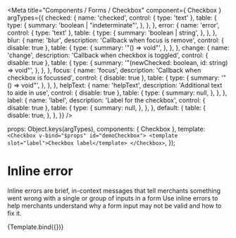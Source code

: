 

<Meta
  title="Components / Forms / Checkbox"
  component={ Checkbox }
  argTypes={{
    checked: {
      name: 'checked',
      control: { type: 'text' },
      table: {
        type: {
          summary: 'boolean | "indeterminate"',
        },
      },
    },
    error: {
      name: 'error',
      control: { type: 'text' },
      table: {
        type: {
          summary: 'boolean | string',
        },
      },
    },
    blur: {
      name: 'blur',
      description: 'Callback when focus is remove',
      control: { disable: true },
      table: {
        type: {
          summary: '"() => void"',
        },
      },
    },
    change: {
      name: 'change',
      description: 'Callback when checkbox is toggled',
      control: { disable: true },
      table: {
        type: {
          summary: '"(newChecked: boolean, id: string) => void"',
        },
      },
    },
    focus: {
      name: 'focus',
      description: 'Callback when checkbox is focussed',
      control: { disable: true },
      table: {
        type: {
          summary: '"() => void"',
        },
      },
    },
    helpText: {
      name: 'helpText',
      description: 'Additional text to aide in use',
      control: { disable: true },
      table: {
        type: {
          summary: null,
        },
      },
    },
    label: {
      name: 'label',
      description: 'Label for the checkbox',
      control: { disable: true },
      table: {
        type: {
          summary: null,
        },
      },
    },
    default: {
      table: {
        disable: true,
      },
    },
  }}
/>

  props: Object.keys(argTypes),
  components: { Checkbox },
  template: `<Checkbox v-bind="$props" id="demoCheckbox">
    <template slot="label">Checkbox label</template>
  </Checkbox>`,
});

# Inline error

Inline errors are brief, in-context messages that tell merchants something went wrong with a single or group of inputs in a form
Use inline errors to help merchants understand why a form input may not be valid and how to fix it.

<Canvas>
  <Story name="Checkbox">
    {Template.bind({})}
  </Story>
</Canvas>

<ArgsTable story="Checkbox"/>
